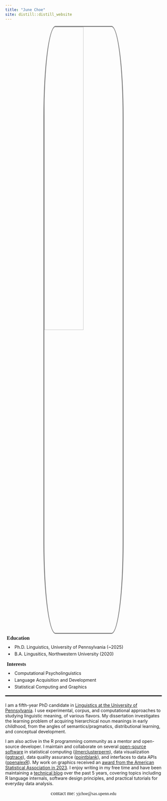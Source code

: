 ```yaml
---
title: "June Choe"
site: distill::distill_website
---
```


<style>
d-article {
  padding-top: 5px;
  border-top: 0px;
}

d-title h1 {
  text-align: center;
  font-family: Roboto Mono;
  letter-spacing: 3px;
}

d-title p {
  text-align: center;
}

.hero-left img {
  width: 85%;
  border-radius: 15%;
  border: 3px solid grey;
  display: block;
  margin-left: auto;
  margin-right: auto;
  margin-bottom: 1em;
}

.hero-right p {
  margin: 10px 0px 10px 0px;
  font-size: 1.2em;
  font-family: Roboto Slab;
}

.hero-right li {
  margin-bottom: 5px;
  padding-left: 10px;
}

@media (min-width: 1200px) {
  .hero-left {
    width:32%;
    float:left;
  }
  .hero-right {
    width:63%;
    float:right;
  }
}

@media (max-width: 1199px) {
  .hero-left img {
    width: 50%;
  }
}
</style>

<div style="border-bottom:3px solid black; margin-bottom:20px">

<div class="hero-left">
  <img src="static/img/profile_rect.jpeg">
</div>

<div class="hero-right" style="margin-top:-10px; padding-bottom:1em">
  <p style="font-weight:bold; margin-top:5px">
    <i class="fa fa-graduation-cap" aria-hidden="true" style="padding-right:5px"></i> Education
  </p>
  <li>Ph.D. Linguistics, University of Pennsylvania (~2025)</li>
  <li>B.A. Lingusitics, Northwestern University (2020)</li>
  <p style="font-weight:bold; margin-top:15px">
    <i class="fa fa-lightbulb-o" aria-hidden="true" style="padding-right:5px"></i> Interests
  </p>
  <li>Computational Psycholinguistics</li>
  <li>Language Acquisition and Development</li>
  <li>Statistical Computing and Graphics</li>
</div>

</div>


<!-- <h3 style="margin: 0px 0px 25px 0px; font-variant:small-caps; font-size:2em; letter-spacing:2px">about</h3> -->

<div class="about">

I am a fifth-year PhD candidate in [Linguistics at the University of Pennsylvania](https://live-sas-www-ling.pantheon.sas.upenn.edu/). I use experimental, corpus, and computational approaches to studying linguistic meaning, of various flavors. My dissertation investigates the learning problem of acquiring hierarchical noun meanings in early childhood, from the angles of semantics/pragmatics, distributional learning, and conceptual development.

I am also active in the R programming community as a mentor and open-source developer. I maintain and collaborate on several [open-source software]((/software.html)) in statistical computing ([jlmerclusterperm](https://yjunechoe.github.io/jlmerclusterperm)), data visualization ([ggtrace](https://yjunechoe.github.io/ggtrace/)), data quality assurance ([pointblank](https://github.com/rstudio/pointblank)), and interfaces to data APIs ([openalexR](https://github.com/ropensci/openalexR)). My work on graphics received an [award from the American Statistical Association in 2023](https://community.amstat.org/jointscsg-section/awards/student-paper-competition). I enjoy writing in my free time and have been maintaining a [technical blog](https://yjunechoe.github.io/blog.html) over the past 5 years, covering topics including R language internals, software design principles, and practical tutorials for everyday data analysis.

</div>

<div style='text-align: center; font-family: Fira Mono; margin-top: 10px;'><span class="sc" style="font-size:1.2em">contact me: </span> yj<span>choe</span>\@sas.upenn.edu</div>

<a rel="me" href="https://fosstodon.org/@yjunechoe"></a>

<script>
window.addEventListener('load', function () {
  document.querySelector("hr").remove()
  document.querySelector(".d-title").style.paddingTop = "5rem"
  document.querySelector(".distill-site-footer").remove()
})
</script>
